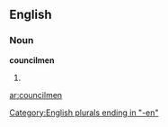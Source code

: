 ==English==

===Noun===
'''councilmen'''

# {{plural of|[[councilman]]}}

[[Category:English plurals ending in "-en"]]

[[ar:councilmen]]